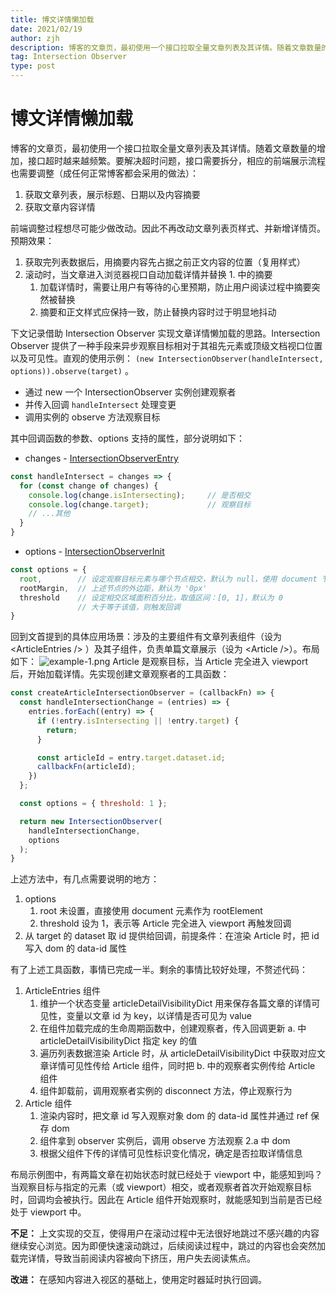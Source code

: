 ```yaml
---
title: 博文详情懒加载
date: 2021/02/19
author: zjh
description: 博客的文章页，最初使用一个接口拉取全量文章列表及其详情。随着文章数量的增加，接口超时越来越频繁。
tag: Intersection Observer
type: post
---
```


# 博文详情懒加载
博客的文章页，最初使用一个接口拉取全量文章列表及其详情。随着文章数量的增加，接口超时越来越频繁。要解决超时问题，接口需要拆分，相应的前端展示流程也需要调整（成任何正常博客都会采用的做法）：

1. 获取文章列表，展示标题、日期以及内容摘要
2. 获取文章内容详情

前端调整过程想尽可能少做改动。因此不再改动文章列表页样式、并新增详情页。预期效果：

1. 获取完列表数据后，用摘要内容先占据之前正文内容的位置（复用样式）
2. 滚动时，当文章进入浏览器视口自动加载详情并替换 1. 中的摘要
   1. 加载详情时，需要让用户有等待的心里预期，防止用户阅读过程中摘要突然被替换
   2. 摘要和正文样式应保持一致，防止替换内容时过于明显地抖动



下文记录借助 Intersection Observer 实现文章详情懒加载的思路。Intersection Observer 提供了一种手段来异步观察目标相对于其祖先元素或顶级文档视口位置以及可见性。直观的使用示例： `(new IntersectionObserver(handleIntersect, options)).observe(target)` 。

- 通过 new 一个 IntersectionObserver 实例创建观察者
- 并传入回调 `handleIntersect` 处理变更
- 调用实例的 observe 方法观察目标



其中回调函数的参数、options 支持的属性，部分说明如下：

- changes - [IntersectionObserverEntry](https://w3c.github.io/IntersectionObserver/#intersectionobserverentry)
```javascript
const handleIntersect = changes => {
  for (const change of changes) {
    console.log(change.isIntersecting);     // 是否相交
    console.log(change.target);             // 观察目标
    // ...其他
  }
}
```

- options - [IntersectionObserverInit](https://w3c.github.io/IntersectionObserver/#intersection-observer-init)
```javascript
const options = {
  root,        // 设定观察目标元素与哪个节点相交，默认为 null，使用 document 节点
  rootMargin,  // 上述节点的外边距，默认为 '0px'
  threshold    // 设定相交区域面积百分比，取值区间：[0, 1]，默认为 0
               // 大于等于该值，则触发回调
}  

```
回到文首提到的具体应用场景：涉及的主要组件有文章列表组件（设为 \<ArticleEntries /> ）及其子组件，负责单篇文章展示（设为
\<Article />）。布局如下：
![example-1.png](/images/articles-layout.png)
Article 是观察目标，当 Article 完全进入 viewport 后，开始加载详情。先实现创建文章观察者的工具函数：
```javascript
const createArticleIntersectionObserver = (callbackFn) => {
  const handleIntersectionChange = (entries) => {
    entries.forEach((entry) => {
      if (!entry.isIntersecting || !entry.target) {
        return;
      }

      const articleId = entry.target.dataset.id;
      callbackFn(articleId);
    })
  };

  const options = { threshold: 1 };

  return new IntersectionObserver(
    handleIntersectionChange,
    options
  );
}
```
上述方法中，有几点需要说明的地方：

1. options 
   1. root 未设置，直接使用 document 元素作为 rootElement
   2. threshold 设为 1，表示等 Article 完全进入 viewport 再触发回调
2. 从 target 的 dataset 取 id 提供给回调，前提条件：在渲染 Article 时，把 id 写入 dom 的 data-id 属性



有了上述工具函数，事情已完成一半。剩余的事情比较好处理，不赘述代码：

1. ArticleEntries 组件
   1.  维护一个状态变量 articleDetailVisibilityDict 用来保存各篇文章的详情可见性，变量以文章 id 为 key，以详情是否可见为 value
   2. 在组件加载完成的生命周期函数中，创建观察者，传入回调更新 a. 中 articleDetailVisibilityDict 指定 key 的值
   3. 遍历列表数据渲染 Article 时，从 articleDetailVisibilityDict 中获取对应文章详情可见性传给 Article 组件，同时把 b. 中的观察者实例传给 Article 组件
   4. 组件卸载前，调用观察者实例的 disconnect 方法，停止观察行为
2. Article 组件
   1. 渲染内容时，把文章 id 写入观察对象 dom 的 data-id 属性并通过 ref 保存 dom
   2. 组件拿到 observer 实例后，调用 observe 方法观察 2.a 中 dom
   3. 根据父组件下传的详情可见性标识变化情况，确定是否拉取详情信息



布局示例图中，有两篇文章在初始状态时就已经处于 viewport 中，能感知到吗？当观察目标与指定的元素（或 viewport）相交，或者观察者首次开始观察目标时，回调均会被执行。因此在 Article 组件开始观察时，就能感知到当前是否已经处于 viewport 中。


**不足：**
上文实现的交互，使得用户在滚动过程中无法很好地跳过不感兴趣的内容继续安心浏览。因为即便快速滚动跳过，后续阅读过程中，跳过的内容也会突然加载完详情，导致当前阅读内容被向下挤压，用户失去阅读焦点。


**改进：**
在感知内容进入视区的基础上，使用定时器延时执行回调。
